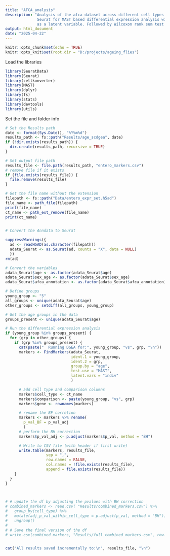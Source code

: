 ```yaml
---
title: "AFCA_analysis"
description: "Analysis of the afca dataset across different cell types and ages using 
              Seurat for MAST based differential expression analysis with the sample (individual fly) 
              as a latent variable. Followed by Wilcoxon rank sum test for solely enterocyte types."
output: html_document
date: "2025-04-22"
---
```


```r
knitr::opts_chunk$set(echo = TRUE)
knitr::opts_knit$set(root.dir = "D:/projects/ageing_flies")
```

Load the libraries 
```r
library(SeuratData)
library(Seurat)
library(zellkonverter)
library(MAST)
library(dplyr)
library(fs)
library(stats)
library(devtools)
library(utils)
```

Set the file and folder info
```r
# Set the Results path
date <- format(Sys.Date(), "%Y%m%d")
results_path <- fs::path("Results/age_scdgea", date)
if (!dir.exists(results_path)) {
  dir.create(results_path, recursive = TRUE)
}

# Set output file path
results_file <- file.path(results_path, "entero_markers.csv")
# remove file if it exists
if (file.exists(results_file)) {
  file.remove(results_file)
}
```


```r

# Get the file name without the extension
filepath <- fs::path("Data/entero_expr_set.h5ad")
file_name <- path_file(filepath)
print(file_name)
ct_name <- path_ext_remove(file_name)
print(ct_name)


# Convert the Anndata to Seurat

suppressWarnings({
  ad <- readH5AD(as.character(filepath))
  adata_Seurat <- as.Seurat(ad, counts = "X", data = NULL)
  })
rm(ad)

# Convert the variables 
adata_Seurat$age <- as.factor(adata_Seurat$age)
adata_Seurat$sex_age <- as.factor(adata_Seurat$sex_age)
adata_Seurat$afca_annotation <- as.factor(adata_Seurat$afca_annotation)

# Define groups 
young_group <- "5" 
all_groups <- unique(adata_Seurat$age)
other_groups <- setdiff(all_groups, young_group)

# Get the age groups in the data 
groups_present <- unique(adata_Seurat$age)

# Run the differential expression analysis
if (young_group %in% groups_present) {
  for (grp in other_groups) {
    if (grp %in% groups_present) {
      cat(paste("  Running DGEA for:", young_group, "vs", grp, "\n"))
      markers <- FindMarkers(adata_Seurat,
                             ident.1 = young_group,
                             ident.2 = grp,
                             group.by = "age",
                             test.use = "MAST",
                             latent.vars = "indiv"
                             )

      # add cell type and comparison columns
      markers$cell_type <- ct_name
      markers$comparison <- paste(young_group, "vs", grp)
      markers$gene <- rownames(markers)

      # rename the BF corretion
      markers <- markers %>% rename(
        p_val_BF = p_val_adj
        )
      # perform the BH correction
      markers$p_val_adj <- p.adjust(markers$p_val, method = "BH")

      # Write to CSV file (with header if first write)
      write.table(markers, results_file,
                  sep = ",",
                  row.names = FALSE,
                  col.names = !file.exists(results_file),
                  append = file.exists(results_file))
    }
  }
}

  

```

```r


# # update the df by adjusting the pvalues with BH correction
# combined_markers <- read.csv( "Results/combined_markers.csv") %>%
#   group_by(cell_type) %>%
#   mutate(adj_p_val_within_cell_type = p.adjust(p_val, method = "BH")) %>%
#   ungroup()
# 
# # Save the final version of the df
# write.csv(combined_markers, "Results/full_combined_markers.csv", row.names = FALSE)


cat("All results saved incrementally to:\n", results_file, "\n")

```











